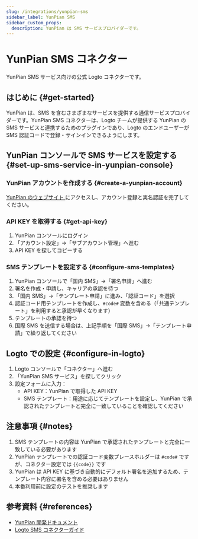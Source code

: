 ```yaml
---
slug: /integrations/yunpian-sms
sidebar_label: YunPian SMS
sidebar_custom_props:
  description: YunPian は SMS サービスプロバイダーです。
---
```



# YunPian SMS コネクター

YunPian SMS サービス向けの公式 Logto コネクターです。

<GuideTip />

## はじめに \{#get-started}

YunPian は、SMS を含むさまざまなサービスを提供する通信サービスプロバイダーです。YunPian SMS コネクターは、Logto チームが提供する YunPian の SMS サービスと連携するためのプラグインであり、Logto のエンドユーザーが SMS 認証コードで登録・サインインできるようにします。

## YunPian コンソールで SMS サービスを設定する \{#set-up-sms-service-in-yunpian-console}

### YunPian アカウントを作成する \{#create-a-yunpian-account}

[ YunPian のウェブサイト ](https://www.yunpian.com/) にアクセスし、アカウント登録と実名認証を完了してください。

### API KEY を取得する \{#get-api-key}

1. YunPian コンソールにログイン
2. 「アカウント設定」→「サブアカウント管理」へ進む
3. API KEY を探してコピーする

### SMS テンプレートを設定する \{#configure-sms-templates}

1. YunPian コンソールで「国内 SMS」→「署名申請」へ進む
2. 署名を作成・申請し、キャリアの承認を待つ
3. 「国内 SMS」→「テンプレート申請」に進み、「認証コード」を選択
4. 認証コード用テンプレートを作成し、`#code#` 変数を含める（「共通テンプレート」を利用すると承認が早くなります）
5. テンプレートの承認を待つ
6. 国際 SMS を送信する場合は、上記手順を「国際 SMS」→「テンプレート申請」で繰り返してください

## Logto での設定 \{#configure-in-logto}

1. Logto コンソールで「コネクター」へ進む
2. 「YunPian SMS サービス」を探してクリック
3. 設定フォームに入力：
   - API KEY：YunPian で取得した API KEY
   - SMS テンプレート：用途に応じてテンプレートを設定し、YunPian で承認されたテンプレートと完全に一致していることを確認してください

## 注意事項 \{#notes}

1. SMS テンプレートの内容は YunPian で承認されたテンプレートと完全に一致している必要があります
2. YunPian テンプレートでの認証コード変数プレースホルダーは `#code#` ですが、コネクター設定では `{{code}}` です
3. YunPian は API KEY に基づき自動的にデフォルト署名を追加するため、テンプレート内容に署名を含める必要はありません
4. 本番利用前に設定のテストを推奨します

## 参考資料 \{#references}

- [ YunPian 開発ドキュメント ](https://www.yunpian.com/official/document/sms/zh_CN/introduction_brief)
- [ Logto SMS コネクターガイド ](/connectors/sms-connectors)
